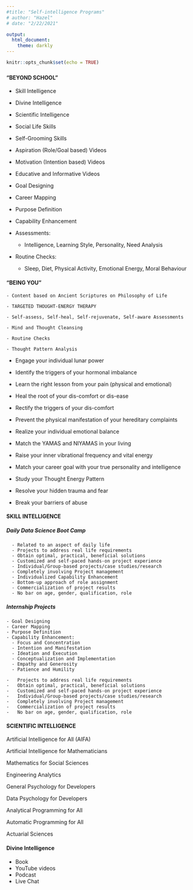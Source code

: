---
#title: "Self-intelligence Programs"
# author: "Hazel"
# date: "2/22/2021"

output:
  html_document:
    theme: darkly
---

```{r setup, include=FALSE}
knitr::opts_chunk$set(echo = TRUE)
```

###	{.tabset .tabset-fade .tabset-pills}


#### "BEYOND SCHOOL" 

  - Skill Intelligence
  - Divine Intelligence
  -	Scientific Intelligence
  
  - Social Life Skills
  -	Self-Grooming Skills    
  
  -	Aspiration (Role/Goal based) Videos 
  - Motivation (Intention based) Videos 
  - Educative and Informative Videos
  
  - Goal Designing
  - Career Mapping
  - Purpose Definition
  - Capability Enhancement
  - Assessments: 
      - Intelligence, Learning Style, Personality, Need Analysis 
  - Routine Checks: 
      - Sleep, Diet, Physical Activity, Emotional Energy, Moral Behaviour


#### "BEING YOU" 

    - Content based on Ancient Scriptures on Philosophy of Life
    
    - TARGETED THOUGHT-ENERGY THERAPY
    
    - Self-assess, Self-heal, Self-rejuvenate, Self-aware Assessments
    
    - Mind and Thought Cleansing
    
    - Routine Checks
    
    - Thought Pattern Analysis
    
  - Engage your individual lunar power
    
  - Identify the triggers of your hormonal imbalance
    
  - Learn the right lesson from your pain (physical and emotional)
    
  - Heal the root of your dis-comfort or dis-ease
  
  - Rectify the triggers of your dis-comfort
  
  - Prevent the physical manifestation of your hereditary complaints
  
  - Realize your individual emotional balance
  
  - Match the YAMAS and NIYAMAS in your living
  
  - Raise your inner vibrational frequency and vital energy
  
  - Match your career goal with your true personality and intelligence
  
  - Study your Thought Energy Pattern
  
  - Resolve your hidden trauma and fear
  
  - Break your barriers of abuse

#### SKILL INTELLIGENCE

##### Daily Data Science Boot Camp

      -	Related to an aspect of daily life
      -	Projects to address real life requirements
      -	Obtain optimal, practical, beneficial solutions
      -	Customized and self-paced hands-on project experience
      -	Individual/Group-based projects/case studies/research
      -	Completely involving Project management  
      -	Individualized Capability Enhancement
      -	Bottom-up approach of role assignment
      -	Commercialization of project results
      -	No bar on age, gender, qualification, role 
  
##### Internship Projects

    - Goal Designing
    - Career Mapping
    - Purpose Definition
    - Capability Enhancement:
      - Focus and Concentration
      - Intention and Manifestation
      - Ideation and Execution
      - Conceptualization and Implementation
      - Empathy and Generosity
      - Patience and Humility 

    -	Projects to address real life requirements
    -	Obtain optimal, practical, beneficial solutions
    -	Customized and self-paced hands-on project experience
    -	Individual/Group-based projects/case studies/research
    -	Completely involving Project management  
    -	Commercialization of project results
    -	No bar on age, gender, qualification, role 


####	SCIENTIFIC INTELLIGENCE
  
  Artificial Intelligence for All (AIFA)
  
  Artificial Intelligence for Mathematicians
    
  Mathematics for Social Sciences
  
  Engineering Analytics
    
  General Psychology for Developers
  
  Data Psychology for Developers

  Analytical Programming for All
  
  Automatic Programming for All
    
  Actuarial Sciences
    
####	Divine Intelligence
  - Book
  - YouTube videos
  - Podcast
  - Live Chat
   

    
